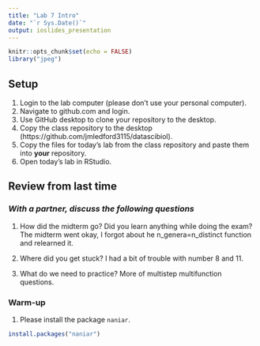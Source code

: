 ```yaml
---
title: "Lab 7 Intro"
date: "`r Sys.Date()`"
output: ioslides_presentation
---
```


```r
knitr::opts_chunk$set(echo = FALSE)
library("jpeg")
```

## Setup
1. Login to the lab computer (please don't use your personal computer).  
2. Navigate to github.com and login.   
2. Use GitHub desktop to clone your repository to the desktop.   
5. Copy the class repository to the desktop (https://github.com/jmledford3115/datascibiol).  
6. Copy the files for today's lab from the class repository and paste them into **your** repository.  
7. Open today's lab in RStudio.  

## Review from last time
### *With a partner, discuss the following questions*
1. How did the midterm go? Did you learn anything while doing the exam?
The midterm went okay, I forgot about he n_genera=n_distinct function and relearned it. 

2. Where did you get stuck?
I had a bit of trouble with number 8 and 11.

3. What do we need to practice?
More of multistep multifunction questions. 

### Warm-up
1. Please install the package `naniar`.
```r
install.packages("naniar")
```

